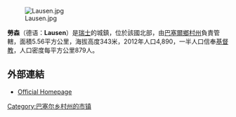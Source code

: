 [[Image:Lausen.jpg|right]]

'''勞森'''（德语：'''Lausen'''）是[[瑞士|瑞士]]的城鎮，位於該國北部，由[[巴塞爾鄉村州|巴塞爾鄉村州]]負責管轄，面積5.56平方公里，海拔高度343米，2012年人口4,890，一半人口信奉[[基督教|基督教]]，人口密度每平方公里879人。

==外部連結==
*[http://www.lausen.ch Official Homepage] {{de icon}}

{{Switzerland-geo-stub}}
[[Category:巴塞尔乡村州的市镇|Category:巴塞尔乡村州的市镇]]